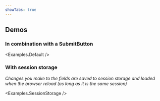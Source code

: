 ```yaml
---
showTabs: true
---
```



## Demos

### In combination with a SubmitButton

<Examples.Default />

### With session storage

<em>
  Changes you make to the fields are saved to session storage and loaded
  when the browser reload (as long as it is the same session)
</em>

<Examples.SessionStorage />
